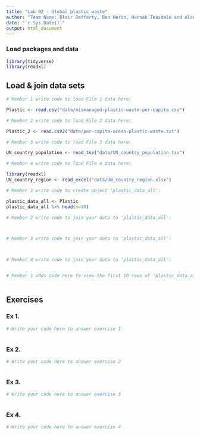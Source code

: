 ```yaml
---
title: "Lab 02 - Global plastic waste"
author: "Team Name: Blair Rafferty, Ben Heron, Hannah Teasdale and Alan Smithee"
date: "`r Sys.Date()`"
output: html_document
---
```


### Load packages and data

```r
library(tidyverse)
library(readxl)
```


## Load & join data sets

```r
# Member 1 write code to load File 1 data here:

Plastic <- read.csv("data/mismanaged-plastic-waste-per-capita.csv")

# Member 2 write code to load File 2 data here:

Plastic_2 <- read.csv2("data/per-capita-ocean-plastic-waste.txt")

# Member 3 write code to load File 3 data here:

UN_country_population <- read_tsv("data/UN_country_population.tsv")

# Member 4 write code to load File 4 data here:

library(readxl)
UN_country_region <- read_excel("data/UN_country_region.xlsx")

```



```r
# Member 1 write code to create object 'plastic_data_all':

plastic_data_all <- Plastic
plastic_data_all %>% head(n=10)

# Member 2 write code to join your data to 'plastic_data_all':



# Member 3 write code to join your data to 'plastic_data_all':



# Member 4 write code to join your data to 'plastic_data_all':



```


```r
# Member 1 adds code here to view the first 10 rows of 'plastic_data_all'



```



## Exercises

### Ex 1.

```r
# Write your code here to answer exercise 1



```



### Ex 2.

```r
# Write your code here to answer exercise 2



```


### Ex 3.

```r
# Write your code here to answer exercise 3



```


### Ex 4.

```r
# Write your code here to answer exercise 4



```
